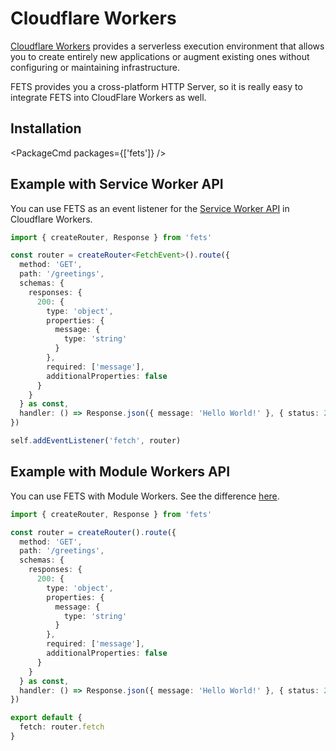 
# Cloudflare Workers

[Cloudflare Workers](https://developers.cloudflare.com/workers) provides a serverless execution
environment that allows you to create entirely new applications or augment existing ones without
configuring or maintaining infrastructure.

FETS provides you a cross-platform HTTP Server, so it is really easy to integrate FETS into
CloudFlare Workers as well.

## Installation

<PackageCmd packages={['fets']} />

## Example with Service Worker API

You can use FETS as an event listener for the
[Service Worker API](https://developer.mozilla.org/en-US/docs/Web/API/Service_Worker_API) in
Cloudflare Workers.

```ts
import { createRouter, Response } from 'fets'

const router = createRouter<FetchEvent>().route({
  method: 'GET',
  path: '/greetings',
  schemas: {
    responses: {
      200: {
        type: 'object',
        properties: {
          message: {
            type: 'string'
          }
        },
        required: ['message'],
        additionalProperties: false
      }
    }
  } as const,
  handler: () => Response.json({ message: 'Hello World!' }, { status: 200 })
})

self.addEventListener('fetch', router)
```

## Example with Module Workers API

You can use FETS with Module Workers. See the difference
[here](https://developers.cloudflare.com/workers/learning/migrating-to-module-workers/).

```ts
import { createRouter, Response } from 'fets'

const router = createRouter().route({
  method: 'GET',
  path: '/greetings',
  schemas: {
    responses: {
      200: {
        type: 'object',
        properties: {
          message: {
            type: 'string'
          }
        },
        required: ['message'],
        additionalProperties: false
      }
    }
  } as const,
  handler: () => Response.json({ message: 'Hello World!' }, { status: 200 })
})

export default {
  fetch: router.fetch
}
```
